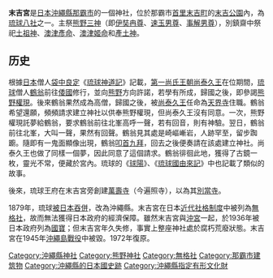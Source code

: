 {{coord|26|13|48.6|N|127|42|50.6|E|region:JP-47_scale:10000|display=title}}
{{日本神社
| name = 末吉宮
| img = File:Sueyoshi Park Naha Okinawa Japan27s3.jpg
| img_capt = 末吉宮拜殿
| image_width = 200px
| nihongo = 末吉宮
| hiragana =すえよしぐう
| romaji =Sueyoshi-gū
| kyujitai = 
| location = [[沖繩縣|沖繩縣]][[那霸市|那霸市]][[奧首里末吉町|奧首里末吉町]]1-8
| god =[[伊奘冉尊|伊奘冉尊]]<br>[[速玉男尊|速玉男尊]]<br>[[事解男尊|事解男尊]] 
| type = 無格社
| struct = [[流造|流造]]
| open_year = [[景泰|景泰]]年間
| close_year = 
| title =[[琉球八社|琉球八社]]
| cere_date = 11月23日
|}}
'''末吉宮'''是[[日本|日本]][[沖繩縣|沖繩縣]][[那霸市|那霸市]]的一個神社，位於那霸市[[首里末吉町|首里末吉町]]的[[末吉公園|末吉公園]]內，為[[琉球八社|琉球八社]]之一。主祭[[熊野權現|熊野三神]]（即[[伊奘冉尊|伊奘冉尊]]、[[速玉男尊|速玉男尊]]、[[事解男尊|事解男尊]]），別鎮齋中祭祀[[土祖神|土祖神]]、[[竃王|澳津彥命]]、[[竃婆|澳津姬命]]和[[產土神|產土神]]。

==历史==
根據[[日本|日本]]僧人[[袋中良定|袋中良定]]《[[琉球神道記|琉球神道記]]》記載，[[第一尚氏王朝|第一尚氏王朝]][[尚泰久王|尚泰久王]]在位期間，[[琉球國|琉球]]僧人[[鶴翁|鶴翁]]前往[[倭國|倭國]]修行，並向[[熊野|熊野]]方向許諾，若學有所成，歸國之後，即參謁[[熊野權現|熊野權現]]。後來鶴翁果然成為高僧，歸國之後，被[[尚泰久王|尚泰久王]]任命為[[天界寺|天界寺]]住職。鶴翁希望還願，頻頻請求建立神社以供奉熊野權現，但尚泰久王沒有同意。一次，熊野權現託夢給鶴翁，要求鶴翁前往北峯高呼一聲，若有回音，則有神驗。翌日，鶴翁前往北峯，大叫一聲，果然有回聲。鶴翁見其處是崎嶇嶃岩，人跡罕至，留步踟躕。隨即有一鬼面顯像出現，鶴翁[[三跪九叩之禮|叩首九拜]]，回去之後便奏請在該處建立神社。尚泰久王也做了同樣一個夢，因此同意了這個請求。鶴翁徘徊此地，獲得了古鏡一枚，靈光不常，便藏於宮內。琉球的《[[球陽|球陽]]》、《[[琉球國由來記|琉球國由來記]]》中也記載了類似的故事。

後來，琉球王府在末吉宮旁創建[[遍照寺_(沖繩市)|萬壽寺]]（今遍照寺），以為其[[別當寺|別當寺]]。

1879年，琉球[[琉球處分|被日本吞併]]，改為沖繩縣。末吉宮在日本[[近代社格制度|近代社格制度]]中被列為[[無格社|無格社]]，故而無法獲得日本政府的經濟保障。雖然末吉宮與[[沖宮|沖宮]]一起，於1936年被日本政府列為[[國寶|國寶]]；但末吉宮年久失修，事實上整座神社處於腐朽荒廢狀態。末吉宮在1945年[[沖繩島戰役|沖繩島戰役]]中被毀。1972年復原。

{{Commonscat|Sueyoshi-gū}}
{{琉球八社}}
{{Authority control}}
[[Category:沖繩縣神社|Category:沖繩縣神社]]
[[Category:熊野神社|Category:熊野神社]]
[[Category:無格社|Category:無格社]]
[[Category:那霸市建筑物|Category:那霸市建筑物]]
[[Category:沖繩縣的日本國史跡|Category:沖繩縣的日本國史跡]]
[[Category:沖繩縣指定有形文化財|Category:沖繩縣指定有形文化財]]